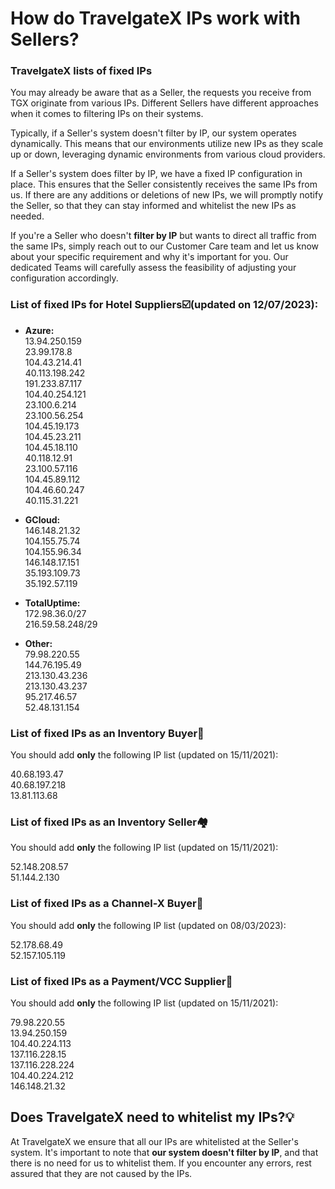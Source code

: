 ﻿---
sidebar_position: 2
---

# How do TravelgateX IPs work with Sellers?

### TravelgateX lists of fixed IPs

You may already be aware that as a Seller, the requests you receive from TGX originate from various IPs. Different Sellers have different approaches when it comes to filtering IPs on their systems.

Typically, if a Seller's system doesn't filter by IP, our system operates dynamically. This means that our environments utilize new IPs as they scale up or down, leveraging dynamic environments from various cloud providers.

If a Seller's system does filter by IP, we have a fixed IP configuration in place. This ensures that the Seller consistently receives the same IPs from us. If there are any additions or deletions of new IPs, we will promptly notify the Seller, so that they can stay informed and whitelist the new IPs as needed.

If you're a Seller who doesn't **filter by IP** but wants to direct all traffic from the same IPs, simply reach out to our Customer Care team and let us know about your specific requirement and why it's important for you. Our dedicated Teams will carefully assess the feasibility of adjusting your configuration accordingly.

### List of fixed IPs for Hotel Suppliers☑️(updated on 12/07/2023):

- **Azure:**  
13.94.250.159  
23.99.178.8  
104.43.214.41  
40.113.198.242  
191.233.87.117  
104.40.254.121  
23.100.6.214  
23.100.56.254  
104.45.19.173  
104.45.23.211  
104.45.18.110  
40.118.12.91  
23.100.57.116  
104.45.89.112  
104.46.60.247  
40.115.31.221

- **GCloud:**  
146.148.21.32  
104.155.75.74  
104.155.96.34  
146.148.17.151  
35.193.109.73  
35.192.57.119

- **TotalUptime:**  
172.98.36.0/27  
216.59.58.248/29

- **Other:**  
79.98.220.55  
144.76.195.49  
213.130.43.236  
213.130.43.237  
95.217.46.57  
52.48.131.154

### List of fixed IPs as an Inventory Buyer🏨
You should add **only** the following IP list (updated on 15/11/2021):

40.68.193.47  
40.68.197.218  
13.81.113.68

### List of fixed IPs as an Inventory Seller🏘️
You should add **only** the following IP list (updated on 15/11/2021):

52.148.208.57  
51.144.2.130

### List of fixed IPs as a Channel-X Buyer🚀
You should add **only** the following IP list (updated on 08/03/2023):

52.178.68.49  
52.157.105.119 

### List of fixed IPs as a Payment/VCC Supplier📑
You should add **only** the following IP list (updated on 15/11/2021):

79.98.220.55  
13.94.250.159  
104.40.224.113  
137.116.228.15  
137.116.228.224  
104.40.224.212  
146.148.21.32

## Does TravelgateX need to whitelist my IPs?💡
At TravelgateX we ensure that all our IPs are whitelisted at the Seller's system. It's important to note that **our system doesn't filter by IP**, and that there is no need for us to whitelist them. If you encounter any errors, rest assured that they are not caused by the IPs.


<TipContactCustomerCare/>
